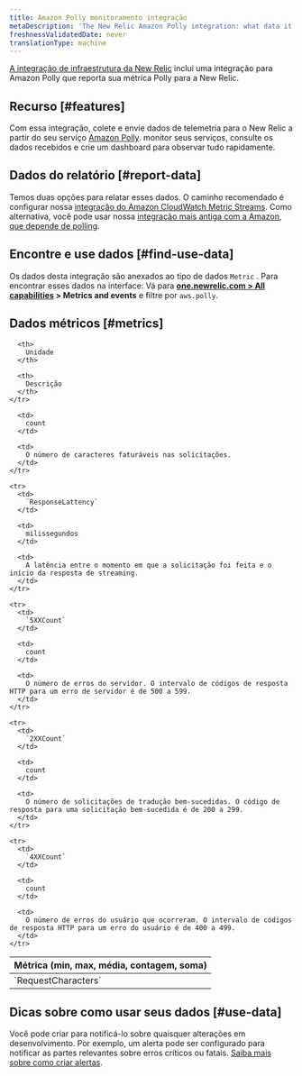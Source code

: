 ```yaml
---
title: Amazon Polly monitoramento integração
metaDescription: 'The New Relic Amazon Polly integration: what data it reports, and how to enable it.'
freshnessValidatedDate: never
translationType: machine
---
```


[A integração de infraestrutura da New Relic](/docs/infrastructure/introduction-infra-monitoring) inclui uma integração para <DNT>Amazon Polly</DNT> que reporta sua métrica Polly para a New Relic.

## Recurso [#features]

Com essa integração, colete e envie dados de telemetria para o New Relic a partir do seu serviço [<DNT>Amazon Polly</DNT>](https://docs.aws.amazon.com/polly). monitor seus serviços, consulte os dados recebidos e crie um dashboard para observar tudo rapidamente.

## Dados do relatório [#report-data]

Temos duas opções para relatar esses dados. O caminho recomendado é configurar nossa [integração do Amazon CloudWatch Metric Streams](/docs/infrastructure/amazon-integrations/connect/aws-metric-stream). Como alternativa, você pode usar nossa [integração mais antiga com a Amazon, que depende de polling](/docs/infrastructure/infrastructure-integrations/cloud-integrations/configure-polling-frequency-data-collection-cloud-integrations).

## Encontre e use dados [#find-use-data]

Os dados desta integração são anexados ao tipo de dados `Metric` . Para encontrar esses dados na interface: Vá para <DNT>**[one.newrelic.com &gt; All capabilities](https://one.newrelic.com/all-capabilities) &gt; Metrics and events**</DNT> e filtre por `aws.polly`.

## Dados métricos [#metrics]

<table>
  <thead>
    <tr>
      <th style={{ width: "200px" }}>
        Métrica (min, max, média, contagem, soma)
      </th>

      <th>
        Unidade
      </th>

      <th>
        Descrição
      </th>
    </tr>
  </thead>

  <tbody>
    <tr>
      <td>
        `RequestCharacters`
      </td>

      <td>
        count
      </td>

      <td>
        O número de caracteres faturáveis nas solicitações.
      </td>
    </tr>

    <tr>
      <td>
        `ResponseLattency`
      </td>

      <td>
        milissegundos
      </td>

      <td>
        A latência entre o momento em que a solicitação foi feita e o início da resposta de streaming.
      </td>
    </tr>

    <tr>
      <td>
        `5XXCount`
      </td>

      <td>
        count
      </td>

      <td>
        O número de erros do servidor. O intervalo de códigos de resposta HTTP para um erro de servidor é de 500 a 599.
      </td>
    </tr>

    <tr>
      <td>
        `2XXCount`
      </td>

      <td>
        count
      </td>

      <td>
        O número de solicitações de tradução bem-sucedidas. O código de resposta para uma solicitação bem-sucedida é de 200 a 299.
      </td>
    </tr>

    <tr>
      <td>
        `4XXCount`
      </td>

      <td>
        count
      </td>

      <td>
        O número de erros do usuário que ocorreram. O intervalo de códigos de resposta HTTP para um erro do usuário é de 400 a 499.
      </td>
    </tr>
  </tbody>
</table>

## Dicas sobre como usar seus dados [#use-data]

Você pode criar <InlinePopover type="alerts" />para notificá-lo sobre quaisquer alterações em desenvolvimento. Por exemplo, um alerta pode ser configurado para notificar as partes relevantes sobre erros críticos ou fatais. [Saiba mais sobre como criar alertas](/docs/alerts-applied-intelligence/new-relic-alerts/learn-alerts/introduction-alerts).